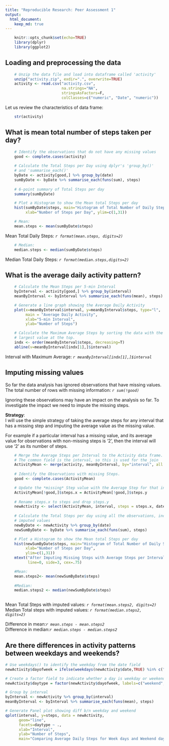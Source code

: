```yaml
---
title: "Reproducible Research: Peer Assessment 1"
output: 
  html_document:
    keep_md: true
---
```



```r
    knitr::opts_chunk$set(echo=TRUE)
    library(dplyr)
    library(ggplot2)
```

## Loading and preprocessing the data
```r
    # Unzip the data file and load into dataframe called 'activity'
    unzip("activity.zip", exdir=".", overwrite=TRUE)
    activity <- read.csv("activity.csv", 
                         na.strings="NA", 
                         stringsAsFactors=F,
                         colClasses=c("numeric", "Date", "numeric"))
```

Let us review the characteristics of data frame:
```r
    str(activity)
```

## What is mean total number of steps taken per day?
``` r
    
    # Identify the observations that do not have any missing values
    good <- complete.cases(activity)
    
    # Calculate the Total Steps per Day using dplyr's 'group_by()' 
    # and 'summarise_each()'
    byDate <- activity[good,] %>% group_by(date)
    sumByDate <- byDate %>% summarise_each(funs(sum), steps)
    
    # 6-point summary of Total Steps per day
    summary(sumByDate)

    # Plot a Histogram to show the Mean total Steps per day
    hist(sumByDate$steps, main="Histogram of Total Number of Daily Steps",
         xlab="Number of Steps per Day", ylim=c(1,31))

    # Mean:
    mean.steps <- mean(sumByDate$steps)
```

   Mean Total Daily Steps: *`r format(mean.steps, digits=2)`*  
``` r
    # Median: 
    median.steps <- median(sumByDate$steps)
```

   Median Total Daily Steps: *`r format(median.steps,digits=2)`*

## What is the average daily activity pattern?
``` r
    
    # Calculate the Mean Steps per 5-min Interval
    byInterval <- activity[good,] %>% group_by(interval)
    meanByInterval <- byInterval %>% summarise_each(funs(mean), steps)

    # Generate a line graph showing the Average Daily Activity 
    plot(x=meanByInterval$interval, y=meanByInterval$steps, type="l",
         main = "Average Daily Activity", 
         xlab="5-min Interval",
         ylab="Number of Steps")

    # Calculate the Maximum Average Steps by sorting the data with the
    # largest value at the top.
    indx <- order(meanByInterval$steps, decreasing=T)
    abline(v=meanByInterval[indx[1],]$interval)
```

Interval with Maximum Average: *`r meanByInterval[indx[1],]$interval`*  
  
## Imputing missing values

So far the data analysis has ignored observations that have missing values.  
The total number of rows with missing information: *`r sum(!good)`*

Ignoring these observations may have an impact on the analysis so far. To 
investigate the impact we need to impute the missing steps.  

**Strategy**:  
I will use the simple strategy of taking the average steps for any interval 
that has a missing step and imputing the average value as the missing value. 

For example if a particular interval has a missing value, and its average value 
for observations with non-missing steps is '2', then the interval will use '2' 
as its number of steps.

``` r
    # Merge the Average Steps per Interval to the Activity data frame. 
    # The common field is the interval, so this is used for the join
    ActivityMean <- merge(activity, meanByInterval, by="interval", all.x=TRUE)
    
    # Identify the Observations with missing Steps.
    good <- complete.cases(ActivityMean)

    # Update the *missing* Step value with the Average Step for that interval    
    ActivityMean[!good,]$steps.x = ActivityMean[!good,]$steps.y
    
    # Rename steps.x to steps and drop steps.y
    newActivity <- select(ActivityMean, interval, steps = steps.x, date)
    
    # Calculate the Total Steps per day using all the observations, including
    # imputed values
    newByDate <- newActivity %>% group_by(date)
    newSumByDate <- byDate %>% summarise_each(funs(sum), steps)

    # Plot a Histogram to show the Mean total Steps per day
    hist(newSumByDate$steps, main="Histogram of Total Number of Daily Steps",
         xlab="Number of Steps per Day",
         ylim=c(1,31))
    mtext("After Imputing Missing Steps with Average Steps per Interval", 
          line=0, side=3, cex=.75)

    #Mean:
    mean.steps2<- mean(newSumByDate$steps)
   
    #Median:  
    median.steps2 <- median(newSumByDate$steps)
    

```  
Mean Total Steps with imputed values: *`r format(mean.steps2, digits=2)`*  
Median Total steps with imputed values: *`r format(median.steps2, digits=2)`*  
  
Difference in mean:*`r mean.steps - mean.steps2`*  
Difference in median:*`r median.steps - median.steps2`*  


## Are there differences in activity patterns between weekdays and weekends?
``` r

# Use weekdays() to identify the weekday from the date field
newActivity$dayofweek = ifelse(weekdays(newActivity$date,TRUE) %in% c("Sun","Sat"),0,1)

# Create a factor field to indicate whether a day is weekday or weekend
newActivity$daytype = factor(newActivity$dayofweek, labels=c("weekend","weekday"))

# Group by interval
byInterval <- newActivity %>% group_by(interval)
meanByInterval <- byInterval %>% summarise_each(funs(mean), steps)

# Generate Panel plot showing diff b/n weekday and weekend
qplot(interval, y=steps, data = newActivity,
      geom="line",
      facets=daytype ~ .,
      xlab="Interval",
      ylab="Number of Steps",
      main="Comparing Average Daily Steps for Week days and Weekend days")

```
